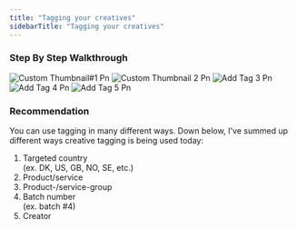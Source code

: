 ```yaml
---
title: "Tagging your creatives"
sidebarTitle: "Tagging your creatives"
---
```


### Step By Step Walkthrough

<Steps>
  <Step title='Go to "Creatives" tab'>
    <img
      src="/images/custom_thumbnail#1.png"
      alt="Custom Thumbnail#1 Pn"
      className="mr-auto"
      style={{ width:"59%" }}
    />
  </Step>
  <Step title="Select the creatives you want to tag.">
    <img
      src="/images/Custom_thumbnail_2.png"
      alt="Custom Thumbnail 2 Pn"
      title="Custom Thumbnail 2 Pn"
      style={{ width:"60%" }}
    />
  </Step>
  <Step title="Click “Add Tag” in the top right corner.">
    <img
      src="/images/Add_tag_3.png"
      alt="Add Tag 3 Pn"
      title="Add Tag 3 Pn"
      style={{ width:"60%" }}
    />
  </Step>
  <Step title="Choose or create a new tag for the creatives.">
    <img
      src="/images/Add_tag_4.png"
      alt="Add Tag 4 Pn"
      title="Add Tag 4 Pn"
      style={{ width:"60%" }}
    />
  </Step>
  <Step title="When you click the tag, it will be added to the selected creatives.">
    <img
      src="/images/Add_tag_5.png"
      alt="Add Tag 5 Pn"
      title="Add Tag 5 Pn"
      style={{ width:"60%" }}
    />
  </Step>
</Steps>

### **Recommendation**

You can use tagging in many different ways. Down below, I've summed up different ways creative tagging is being used today:

1. Targeted country \
   (ex. DK, US, GB, NO, SE, etc.)
2. Product/service
3. Product-/service-group
4. Batch number \
   (ex. batch #4)
5. Creator